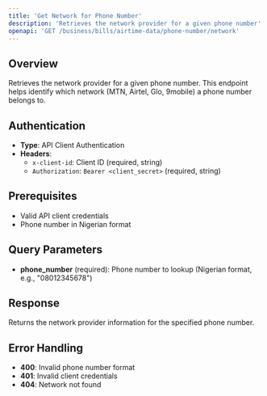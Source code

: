 ```yaml
---
title: 'Get Network for Phone Number'
description: 'Retrieves the network provider for a given phone number'
openapi: 'GET /business/bills/airtime-data/phone-number/network'
---
```


## Overview

Retrieves the network provider for a given phone number. This endpoint helps identify which network (MTN, Airtel, Glo, 9mobile) a phone number belongs to.

## Authentication

- **Type**: API Client Authentication
- **Headers**:
  - `x-client-id`: Client ID (required, string)
  - `Authorization`: `Bearer <client_secret>` (required, string)

## Prerequisites

- Valid API client credentials
- Phone number in Nigerian format

## Query Parameters

- **phone_number** (required): Phone number to lookup (Nigerian format, e.g., "08012345678")

## Response

Returns the network provider information for the specified phone number.

## Error Handling

- **400**: Invalid phone number format
- **401**: Invalid client credentials
- **404**: Network not found
